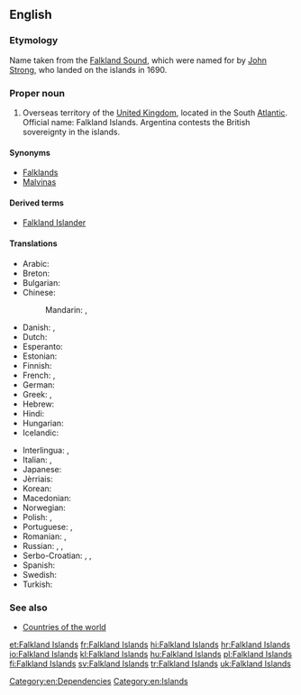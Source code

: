 ==English==
{{wikipedia}}

===Etymology===
Name taken from the [[Falkland Sound]], which were named for {{w|Viscount Falkland}} by [[w:John Strong (mariner)|John Strong]], who landed on the islands in 1690.

===Proper noun===
{{en-proper noun|head=the Falkland Islands}} {{p}}

# Overseas territory of the [[United Kingdom]], located in the South [[Atlantic]]. Official name: Falkland Islands. Argentina contests the British sovereignty in the islands.

====Synonyms====
* [[Falklands]]
* [[Malvinas]]

====Derived terms====
* [[Falkland Islander]]

====Translations====
{{trans-top|overseas territory of the UK in the South Atlantic}}
* Arabic: {{t-|ar|جزر فوكلاند|f-p|tr=júzur fuklaand}}
* Breton: {{t-|br|inizi Falkland}}
* Bulgarian: {{t-|bg|Малвински острови|m-p|tr=Malvínski óstrovi}}
* Chinese:
*: Mandarin: {{t-|cmn|福克蘭群島|sc=Hani}}, {{t-|cmn|福克兰群岛|tr=Fúkèlán qúndǎo|sc=Hani}}
* Danish: {{t+|da|Falklandsøerne}}, {{t-|da|Malvinerne|c-p}}
* Dutch: {{t+|nl|Falklandeilanden}}
* Esperanto: {{t-|eo|Falklandoj}}
* Estonian: {{t+|et|Falklandi saared}}
* Finnish: {{t-|fi|Falklandinsaaret}}
* French: {{t+|fr|Malouines|f-p}}, {{t+|fr|îles Falkland|f-p}}
* German: {{t+|de|Falklandinseln|p}}
* Greek: {{t+|el|Νήσοι Φώκλαντ|f-p|tr=Nísoi Fókland}}, {{t-|el|Νήσοι Φάλκλαντ|f-p|tr=Nísoi Fálkland}}
* Hebrew: {{t-|he|איי פוקלנד|p|tr=iyey foklend|sc=Hebr}}
* Hindi: {{t+|hi|माल्विनास द्वीपसमूह|m|tr=maalvinaas dweepsamuuh|sc=Deva}}
* Hungarian: {{t+|hu|Falkland-szigetek}}
* Icelandic: {{t-|is|Falklandseyjar|f-p}}
{{trans-mid}}
* Interlingua: {{t-|ia|Falklands}}, {{t-|ia|Malvinas}}
* Italian: {{t-|it|isole Falkland|f-p}}, {{t-|it|isole Malvine|f-p}}
* Japanese: {{t-|ja|フォークランド諸島|tr=Fōkurando shotō|sc=Jpan}}
* Jèrriais: {{tø|roa-jer|Îles Falkland|f-p}}
* Korean: {{t-|ko|포클랜드 제도|tr=Pokeullaendeu jedo|sc=Kore}}
* Macedonian: {{t-|mk|Фолкландски Острови|m-p|tr=Fólklandski Óstrovi}}
* Norwegian: {{t-|no|Falklandsøyene}}
* Polish: {{t+|pl|Falklandy}}, {{t+|pl|Malwiny}}
* Portuguese: {{t-|pt|ilhas Falkland|f-p}}, {{t-|pt|ilhas Malvinas|f-p}}
* Romanian: {{t-|ro|Insulele Falkland}}, {{t-|ro|Insulele Malvine|f-p}}
* Russian: {{t-|ru|Фолклендские острова|m-p|tr=Folkléndskije ostrová}}, {{t-|ru|Фолкленды|m-p|tr=Folkléndy}}, {{t-|ru|Мальвинские острова|m-p|tr=Mal’vínskije ostrová}}
* Serbo-Croatian: {{t-|sh|Folklandska ostrva|n-p}}, {{t-|sh|Malvinska ostrva|n-p}}, {{t-|sh|Falklandski Otoci}}
* Spanish: {{t-|es|islas Malvinas|f-p}}
* Swedish: {{t+|sv|Falklandsöarna}}
* Turkish: {{t+|tr|Falkland Adaları}}
{{trans-bottom}}

===See also===
* [[Appendix:Countries of the world|Countries of the world]]

[[Category:en:Dependencies]]
[[Category:en:Islands]]

[[et:Falkland Islands]]
[[fr:Falkland Islands]]
[[hi:Falkland Islands]]
[[hr:Falkland Islands]]
[[io:Falkland Islands]]
[[kl:Falkland Islands]]
[[hu:Falkland Islands]]
[[pl:Falkland Islands]]
[[fi:Falkland Islands]]
[[sv:Falkland Islands]]
[[tr:Falkland Islands]]
[[uk:Falkland Islands]]
